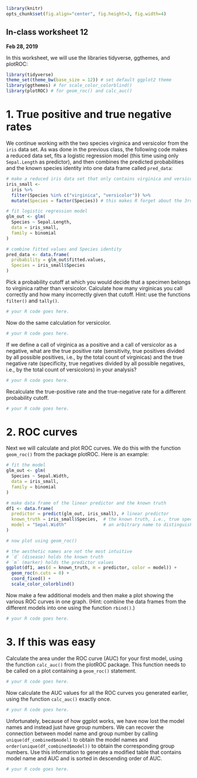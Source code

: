 ```r
library(knitr)
opts_chunk$set(fig.align="center", fig.height=3, fig.width=4)
```
## In-class worksheet 12
**Feb 28, 2019**

In this worksheet, we will use the libraries tidyverse, ggthemes, and plotROC:
```r
library(tidyverse)
theme_set(theme_bw(base_size = 12)) # set default ggplot2 theme
library(ggthemes) # for scale_color_colorblind()
library(plotROC) # for geom_roc() and calc_auc()
```

# 1. True positive and true negative rates

We continue working with the two species virginica and versicolor from the `iris` data set. As was done in the previous class, the following code makes a reduced data set, fits a logistic regression model (this time using only `Sepal.Length` as predictor), and then combines the predicted probabilities and the known species identity into one data frame called `pred_data`:
```r
# make a reduced iris data set that only contains virginica and versicolor species
iris_small <- 
  iris %>%
  filter(Species %in% c("virginica", "versicolor")) %>%
  mutate(Species = factor(Species)) # this makes R forget about the 3rd species

# fit logistic regression model
glm_out <- glm(
  Species ~ Sepal.Length,
  data = iris_small,
  family = binomial
)

# combine fitted values and Species identity
pred_data <- data.frame(
  probability = glm_out$fitted.values,
  Species = iris_small$Species
)
```

Pick a probability cutoff at which you would decide that a specimen belongs to virginica rather than versicolor. Calculate how many virginicas you call correctly and how many incorrectly given that cutoff. Hint: use the functions `filter()` and `tally()`.
```r
# your R code goes here.
```

Now do the same calculation for versicolor.
```r
# your R code goes here.
```

If we define a call of virginica as a positive and a call of versicolor as a negative, what are the true positive rate (sensitivity, true positives divided by all possible positives, i.e., by the total count of virginicas) and the true negative rate (specificity, true negatives divided by all possible negatives, i.e., by the total count of versicolors) in your analysis?
```r
# your R code goes here.
```

Recalculate the true-positive rate and the true-negative rate for a different probability cutoff.
```r
# your R code goes here.
```

# 2. ROC curves

Next we will calculate and plot ROC curves. We do this with the function `geom_roc()` from the package plotROC. Here is an example:

```r
# fit the model
glm_out <- glm(
  Species ~ Sepal.Width,
  data = iris_small,
  family = binomial
)

# make data frame of the linear predictor and the known truth
df1 <- data.frame(
  predictor = predict(glm_out, iris_small), # linear predictor
  known_truth = iris_small$Species,  # the known truth, i.e., true species assignment
  model = "Sepal.Width"              # an arbitrary name to distinguish different curves
)

# now plot using geom_roc()

# the aesthetic names are not the most intuitive
# `d` (disease) holds the known truth
# `m` (marker) holds the predictor values 
ggplot(df1, aes(d = known_truth, m = predictor, color = model)) + 
  geom_roc(n.cuts = 0) +
  coord_fixed() + 
  scale_color_colorblind()
```

Now make a few additional models and then make a plot showing the various ROC curves in one graph. (Hint: combine the data frames from the different models into one using the function `rbind()`.)

```r
# your R code goes here.
```


# 3. If this was easy

Calculate the area under the ROC curve (AUC) for your first model, using the function `calc_auc()` from the plotROC package. This function needs to be called on a plot containing a `geom_roc()` statement.

```r
# your R code goes here.
```

Now calculate the AUC values for all the ROC curves you generated earlier, using the function `calc_auc()` exactly once.

```r
# your R code goes here.
```

Unfortunately, because of how ggplot works, we have now lost the model names and instead just have group numbers. We can recover the connection between model name and group number by calling `unique(df_combined$model)` to obtain the model names and `order(unique(df_combined$model))` to obtain the corresponding group numbers. Use this information to generate a modified table that contains model name and AUC and is sorted in descending order of AUC.

```r
# your R code goes here.
```